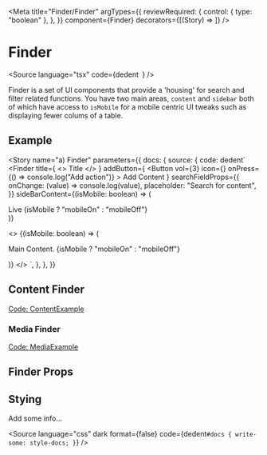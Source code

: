 
<Meta
  title="Finder/Finder"
  argTypes={{
    reviewRequired: {
      control: { type: "boolean" },
    },
  }}
  component={Finder}
  decorators={[(Story) => <Story />]}
/>

# Finder

<Source
  language="tsx"
  code={dedent`
  `}
/>

Finder is a set of UI components that provide a 'housing' for search and filter related functions. You have two main areas, `content` and `sidebar` both of which have access to `isMobile` for a mobile centric UI tweaks such as displaying fewer colums of a table.

## Example

<Story
  name="a) Finder"
  parameters={{
    docs: {
      source: {
        code: dedent`
<Finder
  title={
    <>
      <ContentIcon aria-hidden="true" />
      Title
    </>
  }
  addButton={
    <Button
      vol={3}
      icon={<Add aria-hidden="true" />}
      onPress={() => console.log("Add action")}
    >
      Add Content
    </Button>
  }
  searchFieldProps={{
    onChange: (value) => console.log(value),
    placeholder: "Search for content",
  }}
  sideBarContent={(isMobile: boolean) => (
    <div>
      <Checkbox>Live</Checkbox>
      {isMobile ? "mobileOn" : "mobileOff"}
    </div>
  )}
>
  <>
    {(isMobile: boolean) => (
      <p>Main Content. {isMobile ? "mobileOn" : "mobileOff"}</p>
    )}
  </>
</Finder>`,
      },
    },
  }}
>
  <BasicExample />
</Story>

<Source language="tsx" id="finder-finder--a-finder" />

## Content Finder

<Story name="b) Content Finder">
  <ContentExample />
</Story>

[Code: ContentExample](https://github.com/action-is-hope/shelley-cms/blob/main/src/stories/UI/Finder.examples.tsx)

### Media Finder

<Story name="c) Media Finder">
  <MediaExample />
</Story>

[Code: MediaExample](https://github.com/action-is-hope/shelley-cms/blob/main/src/stories/UI/Finder.examples.tsx)

## Finder Props

<ArgsTable of={Finder} />

## Stying

Add some info...

<Source
  language="css"
  dark
  format={false}
  code={dedent`
    #docs {
      write-some: style-docs;
    }
  `}
/>
